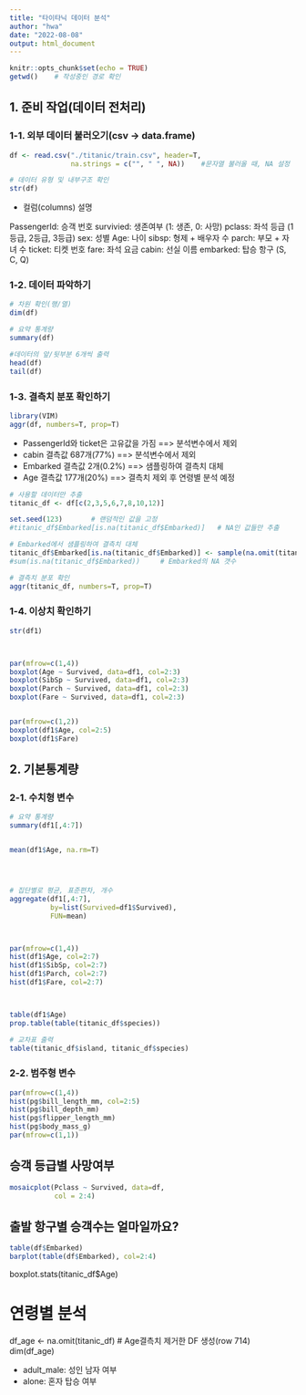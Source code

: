 ---
title: "타이타닉 데이터 분석"
author: "hwa"
date: "2022-08-08"
output: html_document
---

```{r setup, include=FALSE}
knitr::opts_chunk$set(echo = TRUE)
getwd()    # 작성중인 경로 확인
```

## 1. 준비 작업(데이터 전처리)
### 1-1. 외부 데이터 불러오기(csv -> data.frame)

```{r}
df <- read.csv("./titanic/train.csv", header=T, 
               na.strings = c("", " ", NA))    #문자열 불러올 때, NA 설정

# 데이터 유형 및 내부구조 확인
str(df)
```

* 컬럼(columns) 설명 

PassengerId: 승객 번호
survivied: 생존여부 (1: 생존, 0: 사망)
pclass: 좌석 등급 (1등급, 2등급, 3등급)
sex: 성별
Age: 나이
sibsp: 형제 + 배우자 수
parch: 부모 + 자녀 수
ticket: 티켓 번호
fare: 좌석 요금
cabin: 선실 이름
embarked: 탑승 항구 (S, C, Q)


### 1-2. 데이터 파악하기

```{r}
# 차원 확인(행/열)
dim(df)

# 요약 통계량
summary(df)

#데이터의 앞/뒷부분 6개씩 출력
head(df)
tail(df)
```

### 1-3. 결측치 분포 확인하기

```{r}
library(VIM)
aggr(df, numbers=T, prop=T)
```

* PassengerId와 ticket은 고유값을 가짐 ==> 분석변수에서 제외
* cabin 결측값 687개(77%) ==> 분석변수에서 제외
* Embarked 결측값 2개(0.2%) ==> 샘플링하여 결측치 대체
* Age 결측값 177개(20%) ==> 결측치 제외 후 연령별 분석 예정

```{r}
# 사용할 데이터만 추출
titanic_df <- df[c(2,3,5,6,7,8,10,12)]

set.seed(123)       # 랜덤적인 값을 고정
#titanic_df$Embarked[is.na(titanic_df$Embarked)]   # NA인 값들만 추출

# Embarked에서 샘플링하여 결측치 대체
titanic_df$Embarked[is.na(titanic_df$Embarked)] <- sample(na.omit(titanic_df$Embarked), 2)
#sum(is.na(titanic_df$Embarked))     # Embarked의 NA 갯수

# 결측치 분포 확인
aggr(titanic_df, numbers=T, prop=T)
```

### 1-4. 이상치 확인하기

```{r}
str(df1)



par(mfrow=c(1,4))
boxplot(Age ~ Survived, data=df1, col=2:3)
boxplot(SibSp ~ Survived, data=df1, col=2:3)
boxplot(Parch ~ Survived, data=df1, col=2:3)
boxplot(Fare ~ Survived, data=df1, col=2:3)


par(mfrow=c(1,2))
boxplot(df1$Age, col=2:5)
boxplot(df1$Fare)
```


## 2. 기본통계량
### 2-1. 수치형 변수
```{r}

# 요약 통계량
summary(df1[,4:7])


mean(df1$Age, na.rm=T)




# 집단별로 평균, 표준편차, 개수
aggregate(df1[,4:7],
          by=list(Survived=df1$Survived),
          FUN=mean)



par(mfrow=c(1,4))
hist(df1$Age, col=2:7) 
hist(df1$SibSp, col=2:7)
hist(df1$Parch, col=2:7)
hist(df1$Fare, col=2:7)



table(df1$Age)
prop.table(table(titanic_df$species))

# 교차표 출력
table(titanic_df$island, titanic_df$species)
```



### 2-2. 범주형 변수
```{r}
par(mfrow=c(1,4))
hist(pg$bill_length_mm, col=2:5) 
hist(pg$bill_depth_mm)
hist(pg$flipper_length_mm)
hist(pg$body_mass_g)
par(mfrow=c(1,1))
```











## 승객 등급별 사망여부

```{r}
mosaicplot(Pclass ~ Survived, data=df, 
           col = 2:4)
```

## 출발 항구별 승객수는 얼마일까요?

```{r}
table(df$Embarked)
barplot(table(df$Embarked), col=2:4)
```






boxplot.stats(titanic_df$Age)

# 연령별 분석
df_age <- na.omit(titanic_df)   # Age결측치 제거한 DF 생성(row 714)
dim(df_age)


- adult_male: 성인 남자 여부
- alone: 혼자 탑승 여부
